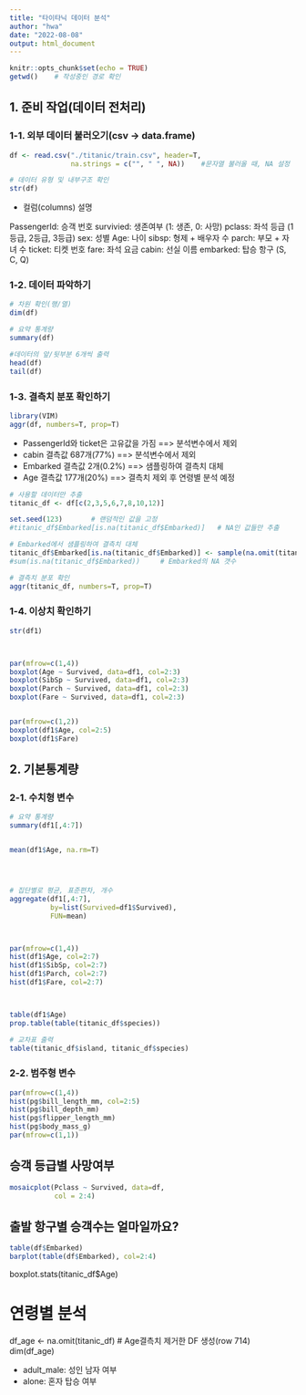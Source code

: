 ---
title: "타이타닉 데이터 분석"
author: "hwa"
date: "2022-08-08"
output: html_document
---

```{r setup, include=FALSE}
knitr::opts_chunk$set(echo = TRUE)
getwd()    # 작성중인 경로 확인
```

## 1. 준비 작업(데이터 전처리)
### 1-1. 외부 데이터 불러오기(csv -> data.frame)

```{r}
df <- read.csv("./titanic/train.csv", header=T, 
               na.strings = c("", " ", NA))    #문자열 불러올 때, NA 설정

# 데이터 유형 및 내부구조 확인
str(df)
```

* 컬럼(columns) 설명 

PassengerId: 승객 번호
survivied: 생존여부 (1: 생존, 0: 사망)
pclass: 좌석 등급 (1등급, 2등급, 3등급)
sex: 성별
Age: 나이
sibsp: 형제 + 배우자 수
parch: 부모 + 자녀 수
ticket: 티켓 번호
fare: 좌석 요금
cabin: 선실 이름
embarked: 탑승 항구 (S, C, Q)


### 1-2. 데이터 파악하기

```{r}
# 차원 확인(행/열)
dim(df)

# 요약 통계량
summary(df)

#데이터의 앞/뒷부분 6개씩 출력
head(df)
tail(df)
```

### 1-3. 결측치 분포 확인하기

```{r}
library(VIM)
aggr(df, numbers=T, prop=T)
```

* PassengerId와 ticket은 고유값을 가짐 ==> 분석변수에서 제외
* cabin 결측값 687개(77%) ==> 분석변수에서 제외
* Embarked 결측값 2개(0.2%) ==> 샘플링하여 결측치 대체
* Age 결측값 177개(20%) ==> 결측치 제외 후 연령별 분석 예정

```{r}
# 사용할 데이터만 추출
titanic_df <- df[c(2,3,5,6,7,8,10,12)]

set.seed(123)       # 랜덤적인 값을 고정
#titanic_df$Embarked[is.na(titanic_df$Embarked)]   # NA인 값들만 추출

# Embarked에서 샘플링하여 결측치 대체
titanic_df$Embarked[is.na(titanic_df$Embarked)] <- sample(na.omit(titanic_df$Embarked), 2)
#sum(is.na(titanic_df$Embarked))     # Embarked의 NA 갯수

# 결측치 분포 확인
aggr(titanic_df, numbers=T, prop=T)
```

### 1-4. 이상치 확인하기

```{r}
str(df1)



par(mfrow=c(1,4))
boxplot(Age ~ Survived, data=df1, col=2:3)
boxplot(SibSp ~ Survived, data=df1, col=2:3)
boxplot(Parch ~ Survived, data=df1, col=2:3)
boxplot(Fare ~ Survived, data=df1, col=2:3)


par(mfrow=c(1,2))
boxplot(df1$Age, col=2:5)
boxplot(df1$Fare)
```


## 2. 기본통계량
### 2-1. 수치형 변수
```{r}

# 요약 통계량
summary(df1[,4:7])


mean(df1$Age, na.rm=T)




# 집단별로 평균, 표준편차, 개수
aggregate(df1[,4:7],
          by=list(Survived=df1$Survived),
          FUN=mean)



par(mfrow=c(1,4))
hist(df1$Age, col=2:7) 
hist(df1$SibSp, col=2:7)
hist(df1$Parch, col=2:7)
hist(df1$Fare, col=2:7)



table(df1$Age)
prop.table(table(titanic_df$species))

# 교차표 출력
table(titanic_df$island, titanic_df$species)
```



### 2-2. 범주형 변수
```{r}
par(mfrow=c(1,4))
hist(pg$bill_length_mm, col=2:5) 
hist(pg$bill_depth_mm)
hist(pg$flipper_length_mm)
hist(pg$body_mass_g)
par(mfrow=c(1,1))
```











## 승객 등급별 사망여부

```{r}
mosaicplot(Pclass ~ Survived, data=df, 
           col = 2:4)
```

## 출발 항구별 승객수는 얼마일까요?

```{r}
table(df$Embarked)
barplot(table(df$Embarked), col=2:4)
```






boxplot.stats(titanic_df$Age)

# 연령별 분석
df_age <- na.omit(titanic_df)   # Age결측치 제거한 DF 생성(row 714)
dim(df_age)


- adult_male: 성인 남자 여부
- alone: 혼자 탑승 여부
